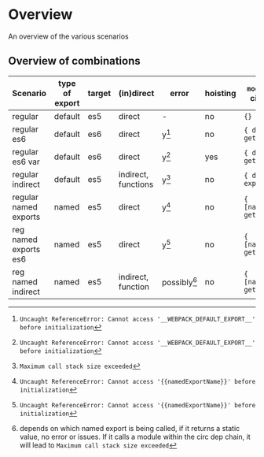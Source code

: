 # Overview

An overview of the various scenarios

## Overview of combinations

| Scenario              | type of export  | target  | (in)direct              | error       | hoisting  | `module.exports` of circular module |
|-----------------------|-----------------|---------|-------------------------|---------    |-----------|-------------------------------------|
| regular               | default         | es5     | direct                  | -           | no        |`{}`                                 |
| regular es6           | default         | es6     | direct                  |y[^1]        | no        |`{ default: getterFn() }`            |
| regular es6 var       | default         | es6     | direct                  |y[^1]        | yes       |`{ default: getterFn() }`            |
| regular indirect      | default         | es5     | indirect, functions     |y[^2]        | no        |`{ default: expectedFn() }`          |
| regular named exports | named           | es5     | direct                  |y[^3]        | no        |`{ [namedExportName]: getterFn() }`  |
| reg named exports es6 | named           | es5     | direct                  |y[^3]        | no        |`{ [namedExportName]: getterFn() }`  |
| reg named indirect    | named           | es5     | indirect, function      |possibly[^4] | no        |`{ [namedExportName]: getterFn() }`  |


[^1]: `Uncaught ReferenceError: Cannot access '__WEBPACK_DEFAULT_EXPORT__' before initialization`
[^2]: `Maximum call stack size exceeded`
[^3]: `Uncaught ReferenceError: Cannot access '{{namedExportName}}' before initialization`
[^4]: depends on which named export is being called, if it returns a static value, no error or issues. If it calls a module within the circ dep chain, it will lead to `Maximum call stack size exceeded`
